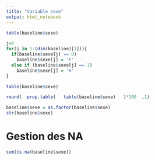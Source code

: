```yaml
---
title: "Variable sexe"
output: html_notebook
---
```



```r
table(baseline$sexe)
```


```r
j=0
for(j in 1:(dim(baseline)[1])){
  if(baseline$sexe[j] == 0)
    baseline$sexe[j] = 'F'
  else if (baseline$sexe[j] == 1)
    baseline$sexe[j] = 'H'
}
```

```r
table(baseline$sexe)
```

```r
round(  prop.table(   table(baseline$sexe)   )*100  ,1)
```

```r
baseline$sexe = as.factor(baseline$sexe)
str(baseline$sexe)
```
# Gestion des NA
```r
sum(is.na(baseline$sexe))
```


